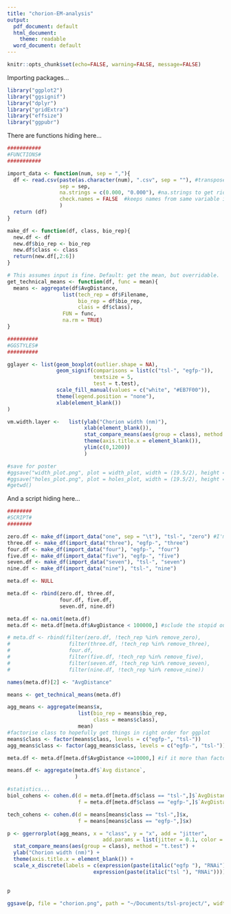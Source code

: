 ```yaml
---
title: "chorion-EM-analysis"
output:
  pdf_document: default
  html_document:
    theme: readable
  word_document: default
---
```


```r
knitr::opts_chunk$set(echo=FALSE, warning=FALSE, message=FALSE)
```


Importing packages... 
```r
library("ggplot2")
library("ggsignif")
library("dplyr")
library("gridExtra")
library("effsize")
library("ggpubr")
```

There are functions hiding here...  

```r

###########
#FUNCTIONS#
###########

import_data <- function(num, sep = ","){
  df <- read.csv(paste(as.character(num), ".csv", sep = ""), #transposed data
                 sep = sep, 
                 na.strings = c(0.000, "0.000"), #na.strings to get rid of blank values
                 check.names = FALSE  #keeps names from same variable identical
                 )
  return (df)
}

make_df <- function(df, class, bio_rep){
  new.df <- df
  new.df$bio_rep <- bio_rep
  new.df$class <- class
  return(new.df[,2:6])
}

# This assumes input is fine. Default: get the mean, but overridable. 
get_technical_means <- function(df, func = mean){
  means <- aggregate(df$AvgDistance, 
                  list(tech_rep = df$Filename, 
                       bio_rep = df$bio_rep, 
                       class = df$class), 
                  FUN = func, 
                  na.rm = TRUE)
}

##########
#GGSTYLES#
##########

gglayer <- list(geom_boxplot(outlier.shape = NA), 
                geom_signif(comparisons = list(c("tsl-", "egfp-")),
                            textsize = 5, 
                            test = t.test), 
                scale_fill_manual(values = c("white", "#EB7F00")), 
                theme(legend.position = "none"),
                xlab(element_blank())
)

vm.width.layer <-   list(ylab("Chorion width (nm)"), 
                         xlab(element_blank()), 
                         stat_compare_means(aes(group = class), method = "t.test"), 
                         theme(axis.title.x = element_blank()), 
                         ylim(c(0,1200))
                         )

#save for poster
#ggsave("width_plot.png", plot = width_plot, width = (19.5/2), height = 14.6, units = 'cm')
#ggsave("holes_plot.png", plot = holes_plot, width = (19.5/2), height = 14.6, units = 'cm')
#getwd()

```

And a script hiding here... 




``` r
########
#SCRIPT#
########

zero.df <- make_df(import_data("one", sep = "\t"), "tsl-", "zero") #I'm a dumbass...
three.df <- make_df(import_data("three"), "egfp-", "three")
four.df <- make_df(import_data("four"), "egfp-", "four")
five.df <- make_df(import_data("five"), "egfp-", "five")
seven.df <- make_df(import_data("seven"), "tsl-", "seven")
nine.df <- make_df(import_data("nine"), "tsl-", "nine")

meta.df <- NULL

meta.df <- rbind(zero.df, three.df, 
                 four.df, five.df, 
                 seven.df, nine.df)

meta.df <- na.omit(meta.df)
meta.df <- meta.df[meta.df$AvgDistance < 100000,] #sclude the stopid outlier

# meta.df <- rbind(filter(zero.df, !tech_rep %in% remove_zero), 
#                   filter(three.df, !tech_rep %in% remove_three), 
#                   four.df, 
#                   filter(five.df, !tech_rep %in% remove_five), 
#                   filter(seven.df, !tech_rep %in% remove_seven), 
#                   filter(nine.df, !tech_rep %in% remove_nine))

names(meta.df)[2] <- "AvgDistance"

means <- get_technical_means(meta.df)

agg_means <- aggregate(means$x, 
                       list(bio_rep = means$bio_rep, 
                            class = means$class), 
                       mean)
#factorise class to hopefully get things in right order for ggplot
means$class <- factor(means$class, levels = c("egfp-", "tsl-"))
agg_means$class <- factor(agg_means$class, levels = c("egfp-", "tsl-"))

meta.df <- meta.df[meta.df$AvgDistance <=10000,] #if it more than factor of 10 out it wrong

means.df <- aggregate(meta.df$`Avg distance`, 
                      )

#statistics... 
biol_cohens <- cohen.d(d = meta.df[meta.df$class == "tsl-",]$`AvgDistance`, 
                       f = meta.df[meta.df$class == "egfp-",]$`AvgDistance`)

tech_cohens <- cohen.d(d = means[means$class == "tsl-",]$x, 
                       f = means[means$class == "egfp-",]$x)

```


```r

p <- ggerrorplot(agg_means, x = "class", y = "x", add = "jitter", 
                               add.params = list(jitter = 0.1, color = "grey", alpha = 0.8)) + ylim(0, 1200) + 
  stat_compare_means(aes(group = class), method = "t.test") + 
  ylab("Chorion width (nm)") + 
  theme(axis.title.x = element_blank()) + 
  scale_x_discrete(labels = c(expression(paste(italic("egfp "), "RNAi")), 
                            expression(paste(italic("tsl "), "RNAi"))))
  

p
  
ggsave(p, file = "chorion.png", path = "~/Documents/tsl-project/", width = 66, height = 66, units = "mm", dpi = 600)
```


